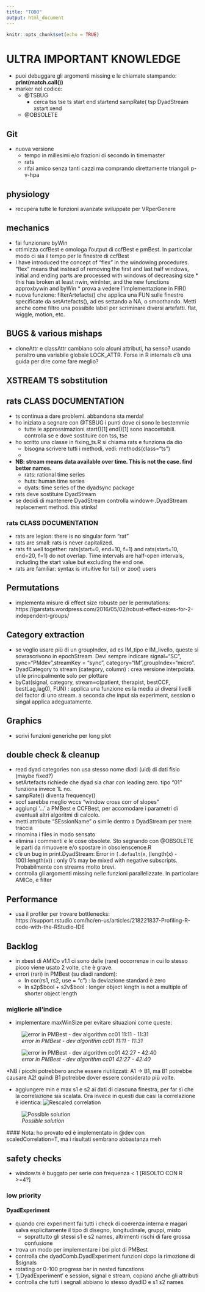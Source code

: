 ```yaml
---
title: "TODO"
output: html_document
---
```


```r
knitr::opts_chunk$set(echo = TRUE)
```
# ULTRA IMPORTANT KNOWLEDGE
  * puoi debuggare gli argomenti missing e le chiamate stampando:
  __print(match.call())__
  * marker nel codice:
    * @TSBUG
      * cerca tss tse ts start end startend sampRate( tsp DyadStream xstart xend
    * @OBSOLETE


## Git
  * nuova versione
     * tempo in millesimi e/o frazioni di secondo in timemaster
     * rats
     * rifai amico senza tanti cazzi ma comprando direttamente triangoli p-v-hpa

## physiology
  * recupera tutte le funzioni avanzate sviluppate per VRperGenere
  
## mechanics
  * fai funzionare byWin
  * ottimizza ccfBest e omologa l'output di ccfBest e pmBest. In particolar modo 
    ci sia il tempo per le finestre di ccfBest
  *  I have introduced the concept of "flex" in the windowing procedures. "flex" means that instead of
       removing the first and last half windows, initial and ending parts are processed with windows of 
       decreasing size
    *  this has broken at least nwin, winInter, and the new functions approxbywin and byWin
    *  prova a vedere l'implementazione in FIR()
  * nuova funzione: filterArtefacts() che applica una FUN sulle finestre specificate da setArtefacts(), ad es settando a NA, o smoothando. Metti anche come filtro una possibile label per scriminare diversi artefatti. flat, wiggle, motion, etc.

## BUGS & various mishaps
 * cloneAttr e classAttr cambiano solo alcuni attributi, ha senso?
   usando peraltro una variabile    globale LOCK_ATTR. 
   Forse in R internals c'è una guida per dire come fare meglio?
 
    
## XSTREAM TS sobstitution

  
## rats CLASS DOCUMENTATION
  * ts continua a dare problemi.  abbandona sta merda!  
  * ho iniziato a segnare con @TSBUG i punti dove ci sono le bestemmie  
    * tutte le approssimazioni start()[1] end()[1] sono inaccettabili. controlla se e dove sostituire con tss, tse
  * ho scritto una classe in fixing_ts.R si chiama rats e funziona da dio
    * bisogna scrivere tutti i methodi, vedi: methods(class="ts")
    *
  * __NB: stream means data available over time. This is not the case. find better names.__
    * rats: rational time series
    * huts: human time series
    * dyats: time series of the dyadsync package
  * rats deve sostituire DyadStream
  * se decidi di mantenere DyadStream controlla window<-.DyadStream replacement method. this stinks!
  
### rats CLASS DOCUMENTATION
  * rats are legion: there is no singular form "rat"
  * rats are small: rats is never capitalized.
  * rats fit well together: rats(start=0, end=10, f=1) and rats(start=10, end=20, f=1) do
    not overlap. Time intervals are half-open intervals, including the start value
    but excluding the end one.
  * rats are familiar: syntax is intuitive for ts() or zoo() users



## Permutations
  * implementa misure di effect size robuste per le permutations:
    https://garstats.wordpress.com/2016/05/02/robust-effect-sizes-for-2-independent-groups/
    
## Category extraction
  * se voglio usare più di un groupIndex, ad es IM_tipo e IM_livello, queste si sovrascrivono in epochStream. Devi sempre indicare signal="SC", sync="PMdev",streamKey = "sync", category="IM",groupIndex="micro".
  * DyadCategory to stream (category, column) : crea versione interpolata. utile principalmente solo per plottare
  * byCat(signal, category, stream=c(patient, therapist, bestCCF, bestLag,lag0), FUN) : applica una funzione es la media ai diversi livelli del factor di uno stream. a seconda che input sia experiment, session o singal applica adeguatamente.


## Graphics 
  * scrivi funzioni generiche per long plot

  
  
## double check & cleanup
  * read dyad categories non usa stesso nome diadi (uid) di dati fisio (maybe fixed?)
  * setArtefacts richiede che dyad sia char con leading zero. tipo "01" funziona invece 1L no.
  * sampRate() diventa frequency()
  * sccf sarebbe meglio wccs "window cross corr of slopes"
  * aggiungi '...' a PMBest e CCFBest, per accomodare i parametri di eventuali altri algoritmi di calcolo.
  * metti attribute "SEssionName" o simile dentro a DyadStream per tnere traccia
  * rinomina i files in modo sensato
  * elimina i commenti e le cose obsolete. Sto segnando con @OBSOLETE le parti da rimuovere e/o spostare in obsolenscence.R
  * c'è un bug in print.DyadStream:  Error in `[.default`(x, (length(x) - 100):length(x)) : only 0's may be mixed with negative subscripts. Probabilmente con streams molto brevi.
  * controlla gli argomenti missing nelle funzioni parallelizzate. In particolare
    AMICo, e filter
    
  
  
  

## Performance
  * usa il profiler per trovare bottlenecks: https://support.rstudio.com/hc/en-us/articles/218221837-Profiling-R-code-with-the-RStudio-IDE
   


## Backlog
  * in xbest di AMICo v1.1  ci sono delle (rare) occorrenze in cui lo stesso picco viene usato 2 volte, che è grave.
  * errori (rari) in PMBest (su diadi random): 
    * In cor(rs1, rs2, use = "c") : la deviazione standard è zero
    * In s2p\$bool + s2v\$bool :  longer object length is not a multiple of shorter object length

  

  
### migliorie all'indice
  * implementare maxWinSize per evitare situazioni come queste:
  
  ![_error in PMBest - dev algorithm cc01 11:11 - 11:31_](dev_spam/dev_error1.PNG)
  
  ![_error in PMBest - dev algorithm cc01 42:27 - 42:40_](dev_spam/dev_error2.PNG)
  
  *NB i picchi potrebbero anche essere riutilizzati: A1 -> B1, ma B1 potrebbe causare A2! quindi B1 potrebbe dover essere considerato più volte. 
  
  * aggiungere min e max s1 e s2 ai dati di ciascuna finestra, per far sì che la correlazione sia scalata. Ora invece in questi due casi la correlazione è identica:
  ![_Rescaled correlation_](dev_spam/cor_rescale.png)
  
  ![_Possible solution_](dev_spam/cor_rescale2.png)
  
  #### Nota: ho provato ed è implementato in @dev con scaledCorrelation=T, ma i risultati sembrano abbastanza meh

  
## safety checks
  * window.ts è buggato per serie con frequenza < 1 [RISOLTO CON R >=4?]


    


### low priority
#### DyadExperiment
* quando crei experiment fai tutti i check di coerenza interna e magari salva esplicitamente il tipo di disegno, longitudinale, gruppi, misto
  * soprattutto gli stessi s1 e s2 names, altrimenti rischi di fare grossa confusione
* trova un modo per implementare i bei plot di PMBest  
* controlla che dyadComb.DyadExperiment funzioni dopo la rimozione di $signals
* rotating or 0-100 progress bar in nested funcstions
* '[.DyadExperiment' e session, signal e stream, copiano anche gli attributi
* controlla che tutti i segnali abbiano lo stesso dyadID e s1 s2 names
